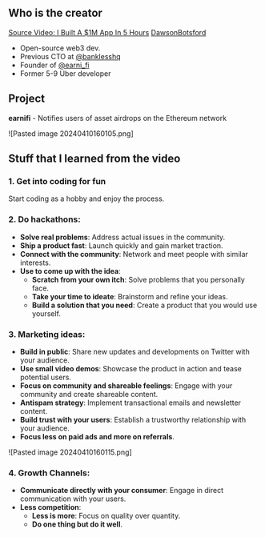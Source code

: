 ## Who is the creator

[Source Video: I Built A $1M App In 5 Hours](https://www.youtube.com/watch?v=u8sW-NhGfXw&t=702s)
[DawsonBotsford](https://twitter.com/DawsonBotsford)

- Open-source web3 dev.
- Previous CTO at [@banklesshq](https://twitter.com/banklesshq)
- Founder of [@earni_fi](https://twitter.com/earni_fi)
- Former 5-9 Uber developer

## Project

**earnifi** - Notifies users of asset airdrops on the Ethereum network

![Pasted image 20240410160105.png]

## Stuff that I learned from the video

### 1. Get into coding for fun

Start coding as a hobby and enjoy the process.

### 2. Do hackathons:

- **Solve real problems**: Address actual issues in the community.
- **Ship a product fast**: Launch quickly and gain market traction.
- **Connect with the community**: Network and meet people with similar interests.
- **Use to come up with the idea**:
  - **Scratch from your own itch**: Solve problems that you personally face.
  - **Take your time to ideate**: Brainstorm and refine your ideas.
  - **Build a solution that you need**: Create a product that you would use yourself.

### 3. Marketing ideas:

- **Build in public**: Share new updates and developments on Twitter with your audience.
- **Use small video demos**: Showcase the product in action and tease potential users.
- **Focus on community and shareable feelings**: Engage with your community and create shareable content.
- **Antispam strategy**: Implement transactional emails and newsletter content.
- **Build trust with your users**: Establish a trustworthy relationship with your audience.
- **Focus less on paid ads and more on referrals**.

![Pasted image 20240410160115.png]

### 4. Growth Channels:

- **Communicate directly with your consumer**: Engage in direct communication with your users.
- **Less competition**:
  - **Less is more**: Focus on quality over quantity.
  - **Do one thing but do it well**.
